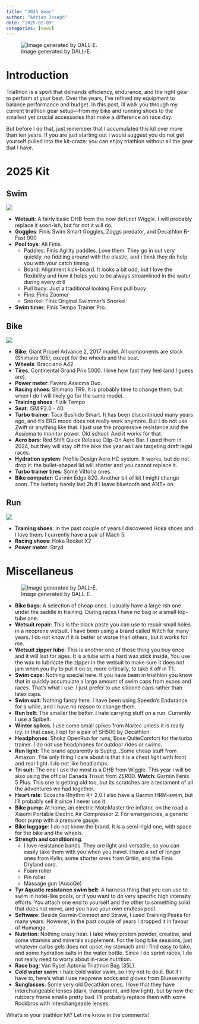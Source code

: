 ```yaml
---
title: "2025 Gear"
author: "Adrian Joseph"
date: "2025-02-09"
categories: [news]
---
```


![Image generated by DALL-E.](https://storage.googleapis.com/blogs_josa/sport/2025-02-15_season_kit/img/cover.png)

# Introduction
Triathlon is a sport that demands efficiency, endurance, and the right gear to perform at your best. Over the years, I've refined my equipment to balance performance and budget. In this post, Ill walk you through my current triathlon gear setup—from my bike and running shoes to the smallest yet crucial accessories that make a difference on race day.

But before I do that, just remember that I accumulated this kit over more than ten years. If you are just starting out I would suggest you do not get yourself pulled into the kit-craze: you can enjoy triathlon without all the gear that I have.

# 2025 Kit


## Swim

![](https://storage.googleapis.com/blogs_josa/sport/2023-07-09_BRACEBRIDGE_SPRINT_TRIATHLON/img/05.jpg)

* **Wetsuit**: A fairly basic DHB from the now defunct Wiggle. I will probably replace it soon-ish, but for not it will do.
* **Goggles**: Finis Swim Smart Goggles, Zoggs predator, and Decathlon B-Fast 900
* **Pool toys**: All Finis.
  * Paddles: Finis Agility paddles. Love them. They go in out very quickly, no fiddling around with the elastic, and i think they do help you with your catch timing
  * Board: Alignment kick-board. It looks a bit odd, but I love the flexibility and how it helps you to be always streamlined in the water during every drill
  * Pull buoy: Just a traditional looking Finis pull buoy
  * Fins: Finis Zoomer
  * Snorkel: Finis Original Swimmer's Snorkel
* **Swim timer**: Finis Tempo Trainer Pro.


## Bike

![](https://storage.googleapis.com/blogs_josa/sport/2023-07-09_BRACEBRIDGE_SPRINT_TRIATHLON/img/09.jpg)

* **Bike**: Giant Propel Advance 2, 2017 model. All components are stock (Shimano 105), except for the wheels and the seat.
* **Wheels**: Bracciano A42.
* **Tires**: Continental Grand Prix 5000. I love how fast they feel (and I guess are).
* **Power meter**: Favero Assioma Duo.
* **Racing shoes**: Shimano TR9. It is probably time to change them, but when I do I will likely go for the same model.
* **Training shoes**: Fizik Tempo
* **Seat**: ISM P2.0 - 40
* **Turbo trainer**: Tacx Bushido Smart. It has been discontinued many years ago, and it's ERG mode does not really work anymore. But I do not use Zwift or anything like that. I just use the progressive resistance and the Assioma to monitor power. Old school. And it works for that.
* **Aero bars**: Red Shift Quick Release Clip-On Aero Bar. I used them in 2024, but they will stay off the bike this year as I am targeting draft legal races.
* **Hydration system**: Profile Design Aero HC system. It works, but do not drop it: the bullet-shaped lid will shatter and you cannot replace it.
* **Turbo trainer tires**: Some Vittoria ones.
* **Bike computer**: Garmin Edge 820. Another bit of kit I might change soon. The battery barely last 2h if I leave bluetooth and ANT+ on.

## Run

![](https://storage.googleapis.com/blogs_josa/sport/2023-07-09_BRACEBRIDGE_SPRINT_TRIATHLON/img/12.jpg)

* **Training shoes**: In the past couple of years I discovered Hoka shoes and I love them. I currently have a pair of Mach 5.
* **Racing shoes**: Hoka Rocket X2
* **Power meter**: Stryd.

# Miscellaneus

![Image generated by DALL-E.](https://storage.googleapis.com/blogs_josa/sport/2025-02-15_season_kit/img/mix.png)

* **Bike bags**: A selection of cheap ones. I usually have a large-ish one under the saddle in training. During races I have no bag or a small top-tube one.
* **Wetsuit repair**: This is the black paste you can use to repair small holes in a neoprene wetsuit. I have been using a brand called Witch for many years. I do not know if it is better or worse than others, but it works for me.
* **Wetsuit zipper lube**: This is another one of those thing you buy once and it will last for ages. It is a tube with a hard wax stick inside, You use the wax to lubricate the zipper in the wetsuit to make sure it does not jam when you try to put it on or, more critically, to take it off in T1.
* **Swim caps**: Nothing special here. If you have been in triathlon you know that in quickly accumulate a large amount of swim caps from expos and races. That's what I use. I just prefer to use silicone caps rather than latex caps.
* **Swim suit**: Nothing fancy here. I have been using Speedo's Endurance for a while, and I have no reason to change them.
* **Run belt**: The smaller the better. I hate carrying stuff on a run. Currently I use a Spibelt.
* **Winter spikes**. I use some small spikes from Nortec unless it is really icy. In that case, I opt for a pair of SH500 by Decathlon.
* **Headphones**: Shokz OpenRun for runs, Bose QuiteComfort for the turbo trainer. I do not use headphones for outdoor rides or swims.
* **Run light**: The brand apparently is Suptig...Some cheap stuff from Amazon. The only thing I care about is that it is a chest light with front and rear light. I do not like headlamps.
* **Tri suit**: The one I use the most is a DHB from Wiggle. This year I will be also using the official Canada Trisuit from ZER0D.
**Watch**: Garmin Fenix 5 Plus. This one is getting old too, but its scratches are a testament of all the adventures we had together.
* **Heart rate**: Scosche Rhythm R+ 2.0.I also have a Garmin HRM-swim, but I'll probably sell it since I never use it.
* **Bike pump**: At home, an electric MotoMaster tire inflator, on the road a Xiaomi Portable Electric Air Compressor 2. For emergencies, a generic floor pump with a pressure gauge.
* **Bike luggage**: I do not know the brand. It is a semi-rigid one, with space for the bike and the wheels.
* **Strength and conditioning**:
  * I love resistance bands. They are light and versatile, so you can easily take them with you when you travel. I have a set of longer ones from Kylin, some shorter ones from Gritin, and the Finis Dryland cord.
  * Foam roller
  * Pin roller
  * Massage gun (AusoQe)
* **Tyr Aquatic resistance swim belt**: A harness thing that you can use to swim in hotel-like pools, or if you want to do very specific high intensity efforts. You attach one end to yourself and the other to something solid that does not move, and you have your own endless pool.
* **Software**: Beside Garmin Connect and Strava, I used Training Peaks for many years. However, in the past couple of years I dropped it in favour of Humango.
* **Nutrition**: Nothing crazy hear. I take whey protein powder, creatine, and some vitamins and minerals supplement. For the long bike sessions, just whatever carbs gels does not upset my stomach and I find easy to take, and some hydration salts in the water bottle. Since I do sprint races, I do not really need to worry about in-race nutrition.
* **Race bag**: Van Rysel Aptonia Triathlon Bag (35L).
* **Cold water swim**: I hate cold water swim, so I try not to do it. But if I have to, here's what I use neoprene socks and gloves from Blueseventy
* **Sunglasses**: Some very old Decathlon ones. I love that they have interchangeable lenses (dark, transparent, and low light), but by now the rubbery frame smells pretty bad. I'll probably replace them with some Rockbros with interchangeable lenses.

What's in your triathlon kit? Let me know in the comments!